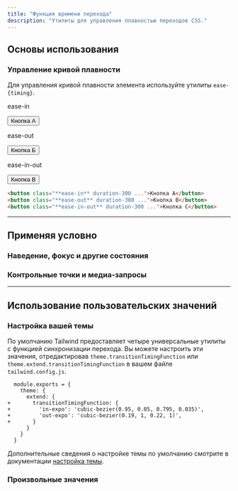 ```yaml
---
title: "Функция времени перехода"
description: "Утилиты для управления плавностью переходов CSS."
---
```




## Основы использования

### Управление кривой плавности

Для управления кривой плавности элемента используйте утилиты `ease-{timing}`.

<Example hint="Наведите курсор на каждую кнопку, чтобы увидеть ожидаемое поведение">
  <div class="flex flex-col sm:flex-row gap-8 sm:gap-0 justify-around text-white text-sm font-bold leading-6">
    <div class="flex flex-col items-center shrink-0">
      <p class="font-medium text-sm text-slate-500 font-mono text-center mb-3 dark:text-slate-400">ease-in</p>
      <button class="px-4 py-2 font-semibold text-sm bg-sky-500 text-white rounded-md shadow-sm hover:scale-125 ease-in duration-300">Кнопка А</button>
    </div>
    <div class="flex flex-col items-center shrink-0">
      <p class="font-medium text-sm text-slate-500 font-mono text-center mb-3 dark:text-slate-400">ease-out</p>
      <button class="px-4 py-2 font-semibold text-sm bg-sky-500 text-white rounded-md shadow-sm hover:scale-125 ease-out duration-300">Кнопка Б</button>
    </div>
    <div class="flex flex-col items-center shrink-0">
      <p class="font-medium text-sm text-slate-500 font-mono text-center mb-3 dark:text-slate-400">ease-in-out</p>
      <button class="px-4 py-2 font-semibold text-sm bg-sky-500 text-white rounded-md shadow-sm hover:scale-125 ease-in-out duration-300">Кнопка В</button>
    </div>
  </div>
</Example>

```html
<button class="**ease-in** duration-300 ...">Кнопка A</button>
<button class="**ease-out** duration-300 ...">Кнопка B</button>
<button class="**ease-in-out** duration-300 ...">Кнопка C</button>
```

---

## <Heading ignore>Применяя условно</Heading>

### <Heading ignore>Наведение, фокус и другие состояния</Heading>

<HoverFocusAndOtherStates defaultClass="transition duration-150 ease-out" featuredClass="ease-in" />

### <Heading ignore>Контрольные точки и медиа-запросы</Heading>

<BreakpointsAndMediaQueries defaultClass="transition duration-150 ease-out" featuredClass="ease-in" />

---

## Использование пользовательских значений

### Настройка вашей темы

По умолчанию Tailwind предоставляет четыре универсальные утилиты с функцией синхронизации перехода. Вы можете настроить эти значения, отредактировав `theme.transitionTimingFunction` или `theme.extend.transitionTimingFunction` в вашем файле `tailwind.config.js`.

```diff-js tailwind.config.js
  module.exports = {
    theme: {
      extend: {
+       transitionTimingFunction: {
+         'in-expo': 'cubic-bezier(0.95, 0.05, 0.795, 0.035)',
+         'out-expo': 'cubic-bezier(0.19, 1, 0.22, 1)',
+       }
      }
    }
  }
```

Дополнительные сведения о настройке темы по умолчанию смотрите в документации [настройка темы](/docs/theme#customizing-the-default-theme).

### Произвольные значения

<ArbitraryValues property="transition-timing-function" featuredClass="ease-[cubic-bezier(0.95,0.05,0.795,0.035)]" />
